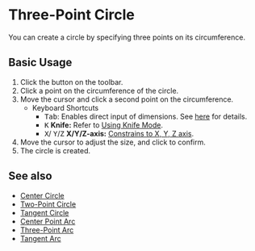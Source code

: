 
# Three-Point Circle

<Reference shortcut='' command='Three-Point Circle' button='Toolbar'  buttonIcon='button-three-point-circle'/>

You can create a circle by specifying three points on its circumference.

## Basic Usage

1. Click the <ButtonIcon type="button-three-point-circle" /> button on the toolbar.
2. Click a point on the circumference of the circle.
3. Move the cursor and click a second point on the circumference.
   - <Kst>Keyboard Shortcuts</Kst>
      - <kbd>Tab</kbd>: Enables direct input of dimensions. See [here](/tool/sketching-essentials#specify-dimensions-numerically) for details.
      - <kbd>K</kbd> **Knife:** Refer to [Using Knife Mode](/tool/sketching-essentials#use-knife-mode).
      - <kbd>X</kbd>/ <kbd>Y</kbd>/<kbd>Z</kbd> **X/Y/Z-axis:** [Constrains to X, Y, Z axis](/tool/sketching-essentials#constrain-to-an-axis).
4. Move the cursor to adjust the size, and click to confirm.
5. The circle is created.


<VideoPlayer fileName="three-point-circle"/>

## See also
- [Center Circle](center-circle)
- [Two-Point Circle](two-point-circle)
- [Tangent Circle](tangent-circle)
- [Center Point Arc](center-point-arc)
- [Three-Point Arc](three-point-arc)
- [Tangent Arc](tangent-arc)